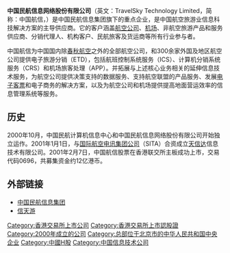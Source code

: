 {{Infobox_Company
|company_name_zh = 中国民航信息网络股份有限公司
|company_name = 中国民航信息网络股份有限公司
|company_logo = travelsky_386.png
|company_type = [[中国中央企业|中国中央企业]]
|foundation = 2000年
|location = [[中国|中国]][[北京|北京]]
|industry = [[航空|航空]][[旅游|旅游]]及[[信息技术|信息技术]]
|key_people = [[董事长|董事长]]：[[崔志雄_(1960年)|崔志雄]]
|parent = [[中国民航信息集团|中国民航信息集团]]
|sales =
|profit =
|asset =
|market_value =
|num_employees =
|revenue =
|products =
|homepage = {{URL|http://www.travelsky.cn}}
}}

'''中国民航信息网络股份有限公司'''（英文：TravelSky Technology Limited，简称：中国航信，{{sehk|0696}}）是中国民航信息集团旗下的重点企业，是中国航空旅游业信息科技解决方案的主导供应商。它的客户涵盖[[航空公司|航空公司]]、[[机场|机场]]、非航空旅游产品和服务供应商、分销代理人、机构客户、民航旅客及货运商等所有行业参与者。

中国航信为中国国内除[[春秋航空|春秋航空]]之外的全部航空公司，和300余家外国及地区航空公司提供电子旅游分销（ETD），包括航班控制系统服务（ICS）、计算机分销系统服务（CRS）和机场旅客处理（APP）。并拓展与上述核心业务相关的延伸信息技术服务，为航空公司提供决策支持的数据服务、支持航空联盟的产品服务、发展[[电子客票|电子客票]]和电子商务的解决方案，以及为航空公司和机场提供提高地面营运效率的信息管理系统等服务。

== 历史 ==
2000年10月，中国民航计算机信息中心和中国民航信息网络股份有限公司开始独立运作。2001年1月1日，与[[国际航空电讯集团公司|国际航空电讯集团公司]]（SITA）合资成立[[天信达|天信达]]信息技术有限公司。2001年2月7日，中国航信股票在香港联交所主板成功上市，交易代码0696，共募集资金约12亿港币。

== 外部链接 ==
* [http://www.travelsky.net 中国民航信息集团]{{Wayback|url=http://www.travelsky.net/ |date=20090122015638 }}
* [http://www.travelsky.com 信天游]{{Wayback|url=http://www.travelsky.com/ |date=20090105211618 }}

{{Ict-company-stub}}

[[Category:香港交易所上市公司|Category:香港交易所上市公司]]
[[Category:香港交易所上市認股證|Category:香港交易所上市認股證]]
[[Category:2000年成立的公司|Category:2000年成立的公司]]
[[Category:总部位于北京市的中华人民共和国中央企业|Category:总部位于北京市的中华人民共和国中央企业]]
[[Category:中國H股|Category:中國H股]]
[[Category:中国信息技术公司|Category:中国信息技术公司]]